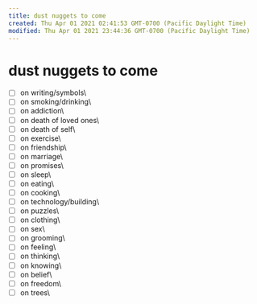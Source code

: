 ```yaml
---
title: dust nuggets to come
created: Thu Apr 01 2021 02:41:53 GMT-0700 (Pacific Daylight Time)
modified: Thu Apr 01 2021 23:44:36 GMT-0700 (Pacific Daylight Time)
---
```

# dust nuggets to come

- [ ] on writing/symbols\
- [ ] on smoking/drinking\
- [ ] on addiction\
- [ ] on death of loved ones\
- [ ] on death of self\
- [ ] on exercise\
- [ ] on friendship\
- [ ] on marriage\
- [ ] on promises\
- [ ] on sleep\
- [ ] on eating\
- [ ] on cooking\
- [ ] on technology/building\
- [ ] on puzzles\
- [ ] on clothing\
- [ ] on sex\
- [ ] on grooming\
- [ ] on feeling\
- [ ] on thinking\
- [ ] on knowing\
- [ ] on belief\
- [ ] on freedom\
- [ ] on trees\
